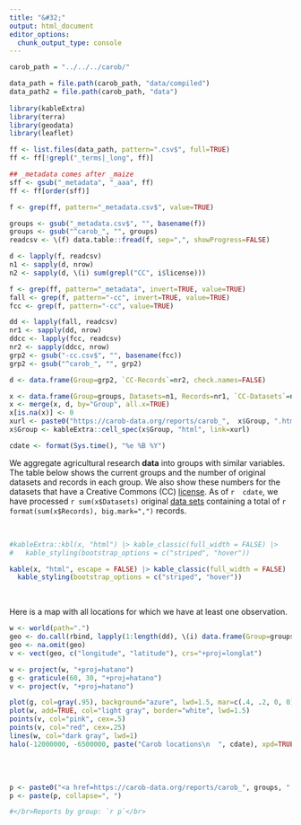 ```yaml
---
title: "&#32;"
output: html_document
editor_options: 
  chunk_output_type: console
---
```


```r
carob_path = "../../../carob/"

data_path = file.path(carob_path, "data/compiled")
data_path2 = file.path(carob_path, "data")
  
library(kableExtra)
library(terra)
library(geodata)
library(leaflet)

ff <- list.files(data_path, pattern=".csv$", full=TRUE)
ff <- ff[!grepl("_terms|_long", ff)]

## _metadata comes after _maize
sff <- gsub("_metadata", "_aaa", ff)
ff <- ff[order(sff)]

f <- grep(ff, pattern="_metadata.csv$", value=TRUE)

groups <- gsub("_metadata.csv$", "", basename(f))
groups <- gsub("^carob_", "", groups)
readcsv <- \(f) data.table::fread(f, sep=",", showProgress=FALSE)

d <- lapply(f, readcsv)
n1 <- sapply(d, nrow)
n2 <- sapply(d, \(i) sum(grepl("CC", i$license)))

f <- grep(ff, pattern="_metadata", invert=TRUE, value=TRUE)
fall <- grep(f, pattern="-cc", invert=TRUE, value=TRUE)
fcc <- grep(f, pattern="-cc", value=TRUE)

dd <- lapply(fall, readcsv)
nr1 <- sapply(dd, nrow)
ddcc <- lapply(fcc, readcsv)
nr2 <- sapply(ddcc, nrow)
grp2 <- gsub("-cc.csv$", "", basename(fcc))
grp2 <- gsub("^carob_", "", grp2)

d <- data.frame(Group=grp2, `CC-Records`=nr2, check.names=FALSE)

x <- data.frame(Group=groups, Datasets=n1, Records=nr1, `CC-Datasets`=n2, check.names=FALSE)
x <- merge(x, d, by="Group", all.x=TRUE)
x[is.na(x)] <- 0
xurl <- paste0("https://carob-data.org/reports/carob_",  x$Group, ".html")
x$Group <- kableExtra::cell_spec(x$Group, "html", link=xurl)

cdate <- format(Sys.time(), "%e %B %Y")
```

We aggregate agricultural research **data** into groups with similar variables. The table below shows the current groups and the number of original datasets and records in each group. We also show these numbers for the datasets that have a Creative Commons (CC) [license](licenses.html). As of `r  cdate`, we have processed `r sum(x$Datasets)` original [data sets](done.html) containing a total of `r format(sum(x$Records), big.mark=",")` records. 

<br>

```r
#kableExtra::kbl(x, "html") |> kable_classic(full_width = FALSE) |>
#   kable_styling(bootstrap_options = c("striped", "hover"))

kable(x, "html", escape = FALSE) |> kable_classic(full_width = FALSE) |>
  kable_styling(bootstrap_options = c("striped", "hover")) 
```

</br>

Here is a map with all locations for which we have at least one observation.

```r
w <- world(path=".")
geo <- do.call(rbind, lapply(1:length(dd), \(i) data.frame(Group=groups[i], dd[[i]][, c("country", "longitude", "latitude")]))) |> unique()
geo <- na.omit(geo)
v <- vect(geo, c("longitude", "latitude"), crs="+proj=longlat")

w <- project(w, "+proj=hatano")
g <- graticule(60, 30, "+proj=hatano")
v <- project(v, "+proj=hatano")

plot(g, col=gray(.95), background="azure", lwd=1.5, mar=c(.4, .2, 0, 0), lab.cex=.4)
plot(w, add=TRUE, col="light gray", border="white", lwd=1.5)
points(v, col="pink", cex=.5)
points(v, col="red", cex=.25)
lines(w, col="dark gray", lwd=1)
halo(-12000000, -6500000, paste("Carob locations\n  ", cdate), xpd=TRUE, cex=.6)
``` 
</br>
</br>


```r
p <- paste0("<a href=https://carob-data.org/reports/carob_", groups, ".html", ">", groups, "</a>")
p <- paste(p, collapse=", ")

#</br>Reports by group: `r p`</br>

```


